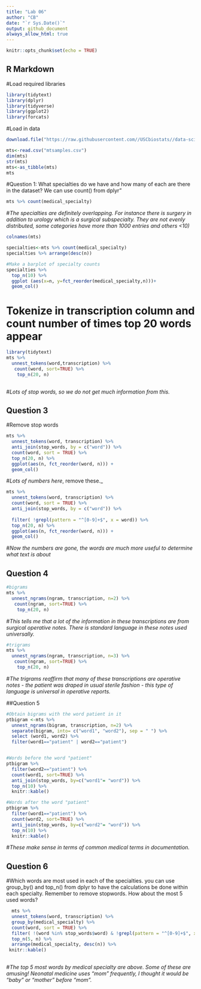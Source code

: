 ```yaml
---
title: "Lab 06"
author: "CB"
date: "`r Sys.Date()`"
output: github_document
always_allow_html: true
---
```


```r
knitr::opts_chunk$set(echo = TRUE)
```

## R Markdown
#Load required libraries
```r
library(tidytext)
library(dplyr)
library(tidyverse)
library(ggplot2)
library(forcats)

```
#Load in data
```r
download.file("https://raw.githubusercontent.com//USCbiostats//data-science-data//master//00_mtsamples//mtsamples.csv", "mtsamples.csv", method="libcurl", timeout=60)
```
```r

mts<-read.csv("mtsamples.csv")
dim(mts)
str(mts)
mts<-as_tibble(mts)
mts
```
#Question 1: What specialties do we have and how many of each are there in the dataset?
We can use count() from dplyr"
```r
mts %>% count(medical_specialty)
```
#_The specialties are definitely overlapping. For instance there is surgery in addition to urology which is a surgical subspecialty. They are not evenly distributed, some categories have more than 1000 entries and others <10)_
```r
colnames(mts)
```

```r
specialties<-mts %>% count(medical_specialty)
specialties %>% arrange(desc(n))
```
```r
#Make a barplot of specialty counts
specialties %>% 
  top_n(10) %>% 
  ggplot (aes(x=n, y=fct_reorder(medical_specialty,n)))+
  geom_col()
```
# Tokenize in transcription column and count number of times top 20 words appear
```r
library(tidytext)
mts %>%
  unnest_tokens(word,transcription) %>% 
   count(word, sort=TRUE) %>% 
    top_n(20, n)
  
```
#_Lots of stop words, so we do not get much information from this._

## Question 3

#Remove stop words
```r
mts %>%
  unnest_tokens(word, transcription) %>%
  anti_join(stop_words, by = c("word")) %>%
  count(word, sort = TRUE) %>% 
  top_n(20, n) %>% 
  ggplot(aes(n, fct_reorder(word, n))) +
  geom_col()
```

#_Lots of numbers here_, remove these._

```r
mts %>%
  unnest_tokens(word, transcription) %>%
  count(word, sort = TRUE) %>%
  anti_join(stop_words, by = c("word")) %>%
  
  filter( !grepl(pattern = "^[0-9]+$", x = word)) %>%
  top_n(20, n) %>%
  ggplot(aes(n, fct_reorder(word, n))) +
  geom_col()
```

#_Now the numbers are gone, the words are much more useful to determine what text is about_

## Question 4
```r
#bigrams
mts %>%
  unnest_ngrams(ngram, transcription, n=2) %>% 
   count(ngram, sort=TRUE) %>% 
    top_n(20, n)

```
#_This tells me that a lot of the information in these transcriptions are from surgical operative notes. There is standard language in these notes used universally._

```r
#trigrams
mts %>%
  unnest_ngrams(ngram, transcription, n=3) %>% 
   count(ngram, sort=TRUE) %>% 
    top_n(20, n)
```

#_The trigrams reaffirm that many of these transcriptions are operative notes - the patient was draped in usual sterile fashion - this type of language is universal in operative reports._

##Question 5
```r
#Obtain bigrams with the word patient in it
ptbigram <-mts %>% 
  unnest_ngrams(bigram, transcription, n=2) %>% 
  separate(bigram, into= c("word1", "word2"), sep = " ") %>% 
  select (word1, word2) %>% 
  filter(word1=="patient" | word2=="patient")


#Words before the word "patient"
ptbigram %>% 
  filter(word2=="patient") %>% 
  count(word1, sort=TRUE) %>% 
  anti_join(stop_words, by=c("word1"= "word")) %>% 
  top_n(10) %>% 
  knitr::kable()

#Words after the word "patient"
ptbigram %>% 
  filter(word1=="patient") %>% 
  count(word2, sort=TRUE) %>% 
  anti_join(stop_words, by=c("word2"= "word")) %>% 
  top_n(10) %>% 
  knitr::kable()
```

#_These make sense in terms of common medical terms in documentation._

## Question 6
#Which words are most used in each of the specialties. you can use group_by() and top_n() from dplyr to have the calculations be done within each specialty. Remember to remove stopwords. How about the most 5 used words?
```r
  mts %>%
  unnest_tokens(word, transcription) %>%
  group_by(medical_specialty) %>% 
  count(word, sort = TRUE) %>%
  filter( !(word %in% stop_words$word) & !grepl(pattern = "^[0-9]+$", x = word)) %>%
  top_n(5, n) %>%
  arrange(medical_specialty, desc(n)) %>%
 knitr::kable()
  
```


#_The top 5 most words by medical specialty are above. Some of these are amusing! Neonatal medicine uses "mom" frequently, I thought it would be "baby" or "mother" before "mom"._